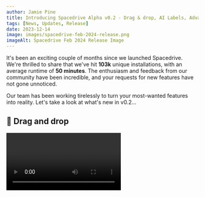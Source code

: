 ```yaml
---
author: Jamie Pine
title: Introducing Spacedrive Alpha v0.2 - Drag & drop, AI Labels, Advanced Search, Tabs and Spacedrop!
tags: [News, Updates, Release]
date: 2023-12-14
image: images/spacedrive-feb-2024-release.png
imageAlt: Spacedrive Feb 2024 Release Image
---
```


It's been an exciting couple of months since we launched Spacedrive. We're thrilled to share that we've hit **103k** unique installations, with an average runtime of **50 minutes**. The enthusiasm and feedback from our community have been incredible, and your requests for new features have not gone unnoticed.

Our team has been working tirelessly to turn your most-wanted features into reality. Let's take a look at what's new in v0.2...

## 🫳 Drag and drop

<Video url="/videos/Spacedrive_DragAndDrop.webm" />

The Explorer is the most intricate user interface we have ever designed, now with drag and drop it is one big step closer to having everything you need from a file explorer.

## ✨ AI Labeling

Our first of many AI powered features to come, we create labels for images using a lightweight object detection model running on-device.

## Advanced search

We've added a new search bar to the top of the Explorer, which allows you to search for files and folders by name, content, and metadata. You can also use the search bar to filter by file type, date, and more.

## Tabs

<Video url="/videos/Spacedrive_Tabs.webm" />

You can open multiple tabs in the Explorer, and switch between them using the tab bar at the top of the window.

## Updated roadmap

![Spacedrive Roadmap](/images/roadmap.jpg)

We've updated our roadmap to reflect the progress we've made since launch, and to give you a better idea of what's coming next. From today, we are aiming for a monthly major release cycle, with minor releases in between. Check out the [Roadmap →]()

## And so much more...

We've also shipped these major features since the launch:

- Multi-select in the Explorer
- A bar for Quick View to view surrounding media
- CPU usage control slider
- Improved virtual filesystem
- Way. More. Docs. [See Docs →]()

## Up Next?

We've got big plans for the next major release:

- **Connect devices**:
  One of the biggest technologies we've been tackling is multi-device connections and database sync. This has been a cornerstone of Spacedrive from the start, but yet to make it into production. So, we're speeding up the process by introducing an encrypted, cloud-assisted sync instead of peer-to-peer sync using CRDTs, which we will ship later.
- **iOS and Android**:
  ![Spacedrive Mobile App Design Preview](/images/mobile_design_preview.jpg)
  With sync in place, we'll be releasing the alpha versions of our mobile apps for iOS and Android, if you are already a user of Spacedrive you're invited to join, we'll reach out via email with an invite.
- **Column View**:
  A hugely demanded explorer view, for good reason. Column view is the most popular view for managing files, but also the hardest to engineer! Along with column view will come upgraded list view, with tree support.
- **Lanugage support**: We're working on adding support for more languages, starting with German, French, Chinese, Japanese and Korean.

This blog post marks the first of regular updates from the Spacedrive team. We'll be sharing our progress, new features, and more once a month. If you have any questions or feedback, please reach out to us on [Twitter](https://twitter.com/spacedriveapp) or [Discord](https://discord.gg/3YjJUZ6).
